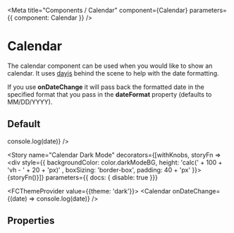 
<Meta title="Components / Calendar" component={Calendar} parameters={{ component: Calendar }} />

# Calendar

The calendar component can be used when you would like to show an calendar. It uses [dayjs](https://github.com/iamkun/dayjs) behind the scene to help with the date formatting.

If you use **onDateChange** it will pass back the formatted date in the specified format that you pass in the **dateFormat** property (defaults to MM/DD/YYYY).

## Default

<Canvas>
  <Story name="Calendar">
    <Calendar onDateChange={(date) => console.log(date)} />
  </Story>
</Canvas>


<Story name="Calendar Dark Mode"
decorators={[withKnobs, storyFn => <div style={{ backgroundColor: color.darkModeBG, height: 'calc(' + 100 + 'vh - ' + 20 + 'px)' , boxSizing: 'border-box', padding: 40 + 'px' }}>{storyFn()}</div>]}
parameters={{ docs: { disable: true  }}}
>
  <FCThemeProvider value={{theme: 'dark'}}>
    <Calendar onDateChange={(date) => console.log(date)} />
  </FCThemeProvider>
</Story>

## Properties

<ArgsTable for={Calendar} story="Calendar" />
